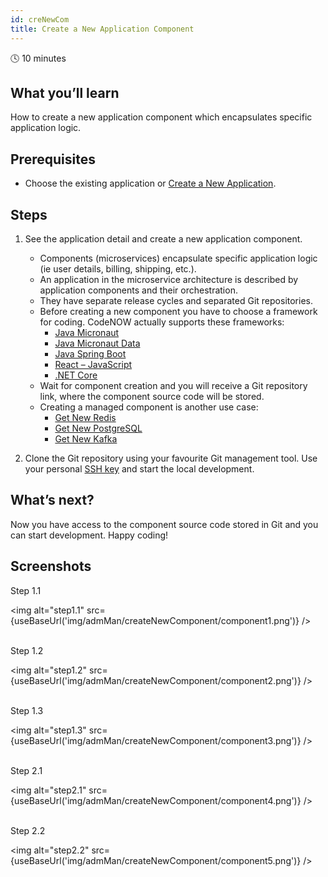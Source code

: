 ```yaml
---
id: creNewCom
title: Create a New Application Component
---
```



🕓 10 minutes

## What you’ll learn

How to create a new application component which encapsulates specific application logic.

## Prerequisites

- Choose the existing application or [Create a New Application](../admMan/creNewApp/).

## Steps

1. See the application detail and create a new application component.
    - Components (microservices) encapsulate specific application logic (ie user details, billing, shipping, etc.).
    - An application in the microservice architecture is described by application components and their orchestration.
    - They have separate release cycles and separated Git repositories.
    - Before creating a new component you have to choose a framework for coding. CodeNOW actually supports these frameworks:
      - [Java Micronaut](https://micronaut.io/)
      - [Java Micronaut Data](https://github.com/micronaut-projects/micronaut-data#micronaut-data)
      - [Java Spring Boot](https://spring.io/projects/spring-boot) 
      - [React – JavaScript](https://reactjs.org/)
      - [.NET Core](https://docs.microsoft.com/en-us/dotnet/core/introduction) 
    - Wait for component creation and you will receive a Git repository link, where the component source code will be stored. 
    - Creating a managed component is another use case:
      - [Get New Redis](../manComAdm/getNewRed/)
      - [Get New PostgreSQL](../manComAdm/getNewPos/)
      - [Get New Kafka](../manComAdm/getNewApaKaf/)


2. Clone the Git repository using your favourite Git management tool. Use your personal [SSH key](../useAdm/sshSet/) and start the local development.

## What’s next?

Now you have access to the component source code stored in Git and you can start development. Happy coding!

## Screenshots

Step 1.1

<img alt="step1.1" src={useBaseUrl('img/admMan/createNewComponent/component1.png')} />
<br/><br/>

Step 1.2

<img alt="step1.2" src={useBaseUrl('img/admMan/createNewComponent/component2.png')} />
<br/><br/>

Step 1.3

<img alt="step1.3" src={useBaseUrl('img/admMan/createNewComponent/component3.png')} />
<br/><br/>

Step 2.1

<img alt="step2.1" src={useBaseUrl('img/admMan/createNewComponent/component4.png')} />
<br/><br/>

Step 2.2

<img alt="step2.2" src={useBaseUrl('img/admMan/createNewComponent/component5.png')} />
<br/><br/>